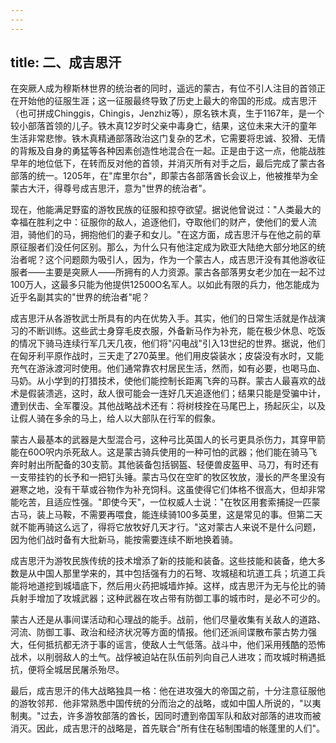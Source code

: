 ```yaml
---
---
---
```

title: 二、成吉思汗
---



在突厥人成为穆斯林世界的统治者的同时，遥远的蒙古，有位不引人注目的首领正在开始他的征服生涯；这一征服最终导致了历史上最大的帝国的形成。成吉思汗（也可拼成Chinggis，Chingis，Jenzhiz等），原名铁木真，生于1167年，是一个较小部落首领的儿子。铁木真12岁时父亲中毒身亡，结果，这位未来大汗的童年生活非常悲惨。铁木真精通部落政治这门复杂的艺术，它需要将忠诚、狡猾、无情的背叛及自身的勇猛等各种因素创造性地混合在一起。正是由于这一点，他能战胜早年的地位低下，在转而反对他的首领，并消灭所有对手之后，最后完成了蒙古各部落的统一。1205年，在"库里尔台"，即蒙古各部落酋长会议上，他被推举为全蒙古大汗，得尊号成吉思汗，意为"世界的统治者"。

现在，他能满足野蛮的游牧民族的征服和掠夺欲望。据说他曾说过："人类最大的幸福在胜利之中：征服你的敌人，追逐他们，夺取他们的财产，使他们的爱人流泪，骑他们的马，拥抱他们的妻子和女儿。"在这方面，成吉思汗与在他之前的草原征服者们没任何区别。那么，为什么只有他注定成为欧亚大陆绝大部分地区的统治者呢？这个问题颇为吸引人，因为，作为一个蒙古人，成吉思汗没有其他游收征服者——主要是突厥人——所拥有的人力资源。蒙古各部落男女老少加在一起不过100万人，这最多只能为他提供12500O名军人。以如此有限的兵力，他怎能成为近乎名副其实的"世界的统治者"呢？

成吉思汗从各游牧武士所具有的内在优势入手。其实，他们的日常生活就是作战演习的不断训练。这些武士身穿毛皮衣服，外备新马作为补充，能在极少休息、吃饭的情况下骑马连续行军几天几夜，他们将"闪电战"引入13世纪的世界。据说，他们在匈牙利平原作战时，三天走了270英里。他们用皮袋装水；皮袋没有水时，又能充气在游泳渡河时使用。他们通常靠农村居民生活，然而，如有必要，也喝马血、马奶。从小学到的打猎技术，使他们能控制长距离飞奔的马群。蒙古人最喜欢的战术是假装溃逃，这时，敌人很可能会一连好几天追逐他们；结果只能是受骗中计，遭到伏击、全军覆没。其他战略战术还有：将树枝拴在马尾巴上，扬起灰尘，以及让假人骑在多余的马上，给人以大部队在行军的假象。

蒙古人最基本的武器是大型混合弓，这种弓比英国人的长弓更具杀伤力，其穿甲箭能在60O呎内杀死敌人。这是蒙古骑兵使用的一种可怕的武器；他们能在骑马飞奔时射出所配备的30支箭。其他装备包括钢盔、轻便兽皮盔甲、马刀，有时还有一支带挂钓的长予和一把钉头锤。蒙古马仅在空旷的牧区牧放，漫长的严冬里没有避寒之地，没有干草或谷物作为补充饲科。这虽使得它们体格不很高大，但却非常能吃苦，且适应性强。"即使今天"，一位权威人士说："在牧区用套索捕捉一匹蒙古马，装上马鞍，不需要再喂食，能连续骑100多英里，这是常见的事。但第二天就不能再骑这么远了，得将它放牧好几天才行。"这对蒙古人来说不是什么问题，因为他们战时备有大批新马，能按需要连续不断地换着骑。

成吉思汗为游牧民族传统的技术增添了新的技能和装备。这些技能和装备，绝大多数是从中国人那里学来的，其中包括强有力的石弩、攻城槌和坑道工兵；坑道工兵能将地道挖到城墙底下，然后用火药把城墙炸掉。这样，成吉思汗为无与伦比的骑兵射手增加了攻城武器；这种武器在攻占带有防御工事的城市时，是必不可少的。

蒙古人还是从事间谍活动和心理战的能手。战前，他们尽量收集有关敌人的道路、河流、防御工事、政治和经济状况等方面的情报。他们还派间谍散布蒙古势力强大，任何抵抗都无济于事的谣言，使敌人士气低落。战斗中，他们采用残酷的恐怖战术，以削弱敌人的土气。战俘被迫站在队伍前列向自己人进攻；而攻城时稍遇抵抗，便将全城居民屠杀殆尽。

最后，成吉思汗的伟大战略独具一格：他在进攻强大的帝国之前，十分注意征服他的游牧邻邦．他非常熟悉中国传统的分而治之的战略，或如中国人所说的，"以夷制夷。"过去，许多游牧部落的酋长，因同时遭到帝国军队和敌对部落的进攻而被消灭。因此，成吉思汗的战略是，首先联合"所有住在毡制围墙的帐蓬里的人们"。